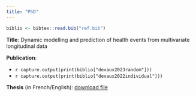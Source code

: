 ```yaml
---
title: "PhD"
---
```


```r
biblio <- bibtex::read.bib("ref.bib")
```

**Title**: Dynamic modelling and prediction of health events from multivariate longitudinal data



**Publication**:

- `r capture.output(print(biblio["devaux2023random"]))`
- `r capture.output(print(biblio["devaux2022individual"]))`

**Thesis** (in French/English): [download file](files/devaux_phd.pdf)